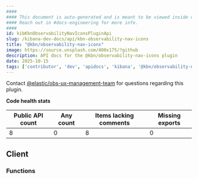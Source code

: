 ```yaml
---
####
#### This document is auto-generated and is meant to be viewed inside our experimental, new docs system.
#### Reach out in #docs-engineering for more info.
####
id: kibKbnObservabilityNavIconsPluginApi
slug: /kibana-dev-docs/api/kbn-observability-nav-icons
title: "@kbn/observability-nav-icons"
image: https://source.unsplash.com/400x175/?github
description: API docs for the @kbn/observability-nav-icons plugin
date: 2025-10-15
tags: ['contributor', 'dev', 'apidocs', 'kibana', '@kbn/observability-nav-icons']
---
```




Contact [@elastic/obs-ux-management-team](https://github.com/orgs/elastic/teams/obs-ux-management-team) for questions regarding this plugin.

**Code health stats**

| Public API count  | Any count | Items lacking comments | Missing exports |
|-------------------|-----------|------------------------|-----------------|
| 8 | 0 | 8 | 0 |

## Client

### Functions
<DocDefinitionList data={kbnObservabilityNavIconsObj.client.functions}/>

